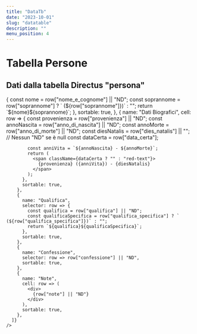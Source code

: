 ```yaml
---
title: "DataTb"
date: "2023-10-01"
slug: "datatable"
description: ""
menu_position: 4
---
```



# Tabella Persone

## Dati dalla tabella Directus "persona"

<div className="row">
  <div className="col-sm-12">
    <DataTb
      source={{
        dTable: "persona",
        dQueryString: "limit=1000&offset=0",
      }}
      striped={true}
      className="data-table"
      columns={[
        {
          name: "Personaggio",
          selector: row => {
            const nome = row["nome_e_cognome"] || "ND";
            const soprannome = row["soprannome"] ? ` (${row["soprannome"]})` : "";
            return `${nome}${soprannome}`;
          },
          sortable: true,
        },
        {
          name: "Dati Biografici",
          cell: row => {
            const provenienza = row["provenienza"] || "ND";
            const annoNascita = row["anno_di_nascita"] || "ND";
            const annoMorte = row["anno_di_morte"] || "ND";
            const diesNatalis = row["dies_natalis"] || ""; // Nessun "ND" se è null
            const dataCerta = row["data_certa"];

            const anniVita = `${annoNascita} - ${annoMorte}`;
            return (
              <span className={dataCerta ? "" : "red-text"}>
                {provenienza} ({anniVita}) - {diesNatalis}
              </span>
            );
          },
          sortable: true,
        },
        {
          name: "Qualifica",
          selector: row => {
            const qualifica = row["qualifica"] || "ND";
            const qualificaSpecifica = row["qualifica_specifica"] ? ` (${row["qualifica_specifica"]})` : "";
            return `${qualifica}${qualificaSpecifica}`;
          },
          sortable: true,
        },
        {
          name: "Confessione",
          selector: row => row["confessione"] || "ND",
          sortable: true,
        },
        {
          name: "Note",
          cell: row => (
            <div>
              {row["note"] || "ND"}
            </div>
          ),
          sortable: true,
        },
      ]}
    />
  </div>
</div>

